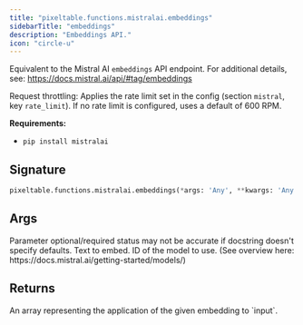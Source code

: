```yaml
---
title: "pixeltable.functions.mistralai.embeddings"
sidebarTitle: "embeddings"
description: "Embeddings API."
icon: "circle-u"
---
```

Equivalent to the Mistral AI `embeddings` API endpoint. For additional details, see: https://docs.mistral.ai/api/#tag/embeddings

Request throttling: Applies the rate limit set in the config (section `mistral`, key `rate_limit`). If no rate limit is configured, uses a default of 600 RPM.

**Requirements:**

- `pip install mistralai`


## Signature

```python
pixeltable.functions.mistralai.embeddings(*args: 'Any', **kwargs: 'Any') -> "'exprs.FunctionCall'"
```

## Args

<Note>
Parameter optional/required status may not be accurate if docstring doesn't specify defaults.
</Note>

<ParamField path="input" type="string" required>
  Text to embed.


</ParamField>

<ParamField path="model" type="string" required>
  ID of the model to use. (See overview here: https://docs.mistral.ai/getting-started/models/)


</ParamField>

## Returns

<ResponseField name="return" type="any" required>
  An array representing the application of the given embedding to `input`.


</ResponseField>

